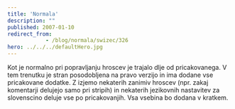 ```yaml
---
title: 'Normala'
description: ""
published: 2007-01-10
redirect_from: 
            - /blog/normala/swizec/326
hero: ../../../defaultHero.jpg
---
```

Kot je normalno pri popravljanju hroscev je trajalo dlje od pricakovanega. V tem trenutku je stran posodobljena na pravo verzijo in ima dodane vse pricakovane dodatke. Z izjemo nekaterih zanimiv hroscev (npr. zakaj komentarji delujejo samo pri stripih) in nekaterih jezikovnih nastavitev za slovenscino deluje vse po pricakovanjih. Vsa vsebina bo dodana v kratkem.
